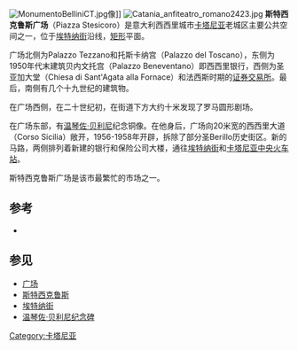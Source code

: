 [[File:MonumentoBelliniCT.jpg|thumb]]像]]
[[File:Catania_anfiteatro_romano2423.jpg|thumb]]
'''斯特西克鲁斯广场'''（Piazza Stesicoro）是意大利西西里城市[[卡塔尼亚|卡塔尼亚]]老城区主要公共空间之一，位于[[埃特纳街|埃特纳街]]沿线，[[矩形|矩形]]平面。 

广场北侧为Palazzo Tezzano和托斯卡纳宫（Palazzo del Toscano），东侧为1950年代末建筑贝内文托宫（Palazzo Beneventano）即西西里银行，西侧为圣亚加大堂（Chiesa di Sant'Agata alla Fornace）和法西斯时期的[[证券交易所|证券交易所]]。最后，南侧有几个十九世纪的建筑物。

在广场西侧，在二十世纪初，在街道下方大约十米发现了罗马圆形剧场。

在广场东部，有[[温琴佐·贝利尼|温琴佐·贝利尼]]纪念铜像。在他身后，广场向20米宽的西西里大道（Corso Sicilia）敞开，1956-1958年开辟，拆除了部分圣Berillo历史街区。新的马路，两侧排列着新建的银行和保险公司大楼，通往[[埃特纳街|埃特纳街]]和[[卡塔尼亚中央火车站|卡塔尼亚中央火车站]]。

斯特西克鲁斯广场是该市最繁忙的市场之一。

== 参考 ==
* {{Cite book |author = Maria Teresa Di Blasi |author2 = Concetta Greco Lanza |title = Il Cicerone. Storia, itinerari, leggende di Catania |location = Catania |editor = Edizioni Greco |year = 2007 |ISBN = 978-88-7512-060-3}}

== 参见 ==
* [[广场|广场]]
* [[斯特西克鲁斯|斯特西克鲁斯]]
* [[埃特纳街|埃特纳街]]
* [[温琴佐·贝利尼纪念碑|温琴佐·贝利尼纪念碑]]

{{coord|37|30|26.8|N|15|5|9.3|E|display=title}}
[[Category:卡塔尼亚|Category:卡塔尼亚]]